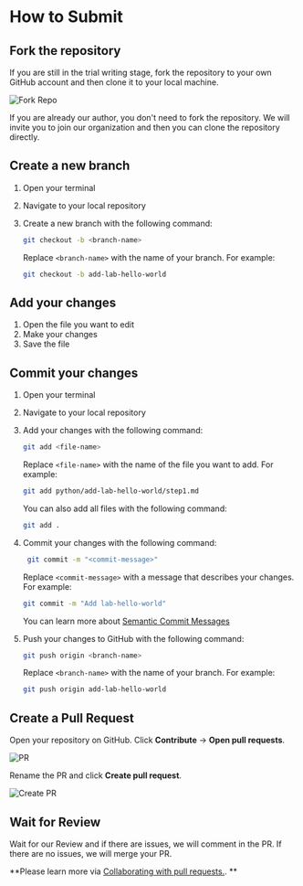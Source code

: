 # How to Submit

## Fork the repository

If you are still in the trial writing stage, fork the repository to your own GitHub account and then clone it to your local machine.

![Fork Repo](.github/assets/fork-repo.png)

If you are already our author, you don't need to fork the repository. We will invite you to join our organization and then you can clone the repository directly.

## Create a new branch

1. Open your terminal
2. Navigate to your local repository
3. Create a new branch with the following command:

   ```bash
   git checkout -b <branch-name>
   ```

   Replace `<branch-name>` with the name of your branch. For example:

   ```bash
   git checkout -b add-lab-hello-world
   ```

## Add your changes

1. Open the file you want to edit
2. Make your changes
3. Save the file

## Commit your changes

1. Open your terminal
2. Navigate to your local repository
3. Add your changes with the following command:

   ```bash
   git add <file-name>
   ```

   Replace `<file-name>` with the name of the file you want to add. For example:

   ```bash
   git add python/add-lab-hello-world/step1.md
   ```

   You can also add all files with the following command:

   ```bash
   git add .
   ```

4. Commit your changes with the following command:

   ```bash
    git commit -m "<commit-message>"
   ```

   Replace `<commit-message>` with a message that describes your changes. For example:

   ```bash
   git commit -m "Add lab-hello-world"
   ```

   You can learn more about [Semantic Commit Messages](https://gist.github.com/joshbuchea/6f47e86d2510bce28f8e7f42ae84c716)

5. Push your changes to GitHub with the following command:

   ```bash
   git push origin <branch-name>
   ```

   Replace `<branch-name>` with the name of your branch. For example:

   ```bash
   git push origin add-lab-hello-world
   ```

## Create a Pull Request

Open your repository on GitHub. Click **Contribute** → **Open pull requests**.

![PR](.github/assets/pr.png)

Rename the PR and click **Create pull request**.

![Create PR](.github/assets/create-pr.png)

## Wait for Review

Wait for our Review and if there are issues, we will comment in the PR. If there are no issues, we will merge your PR.

**Please learn more via [Collaborating with pull requests.](https://docs.github.com/en/pull-requests/collaborating-with-pull-requests). **
